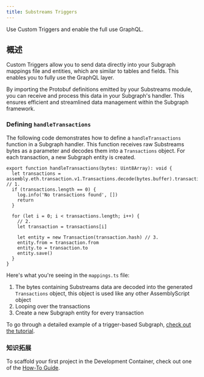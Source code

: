 ```yaml
---
title: Substreams Triggers
---
```


Use Custom Triggers and enable the full use GraphQL.

## 概述

Custom Triggers allow you to send data directly into your Subgraph mappings file and entities, which are similar to tables and fields. This enables you to fully use the GraphQL layer.

By importing the Protobuf definitions emitted by your Substreams module, you can receive and process this data in your Subgraph's handler. This ensures efficient and streamlined data management within the Subgraph framework.

### Defining `handleTransactions`

The following code demonstrates how to define a `handleTransactions` function in a Subgraph handler. This function receives raw Substreams bytes as a parameter and decodes them into a `Transactions` object. For each transaction, a new Subgraph entity is created.

```tsx
export function handleTransactions(bytes: Uint8Array): void {
  let transactions = assembly.eth.transaction.v1.Transactions.decode(bytes.buffer).transactions // 1.
  if (transactions.length == 0) {
    log.info('No transactions found', [])
    return
  }

  for (let i = 0; i < transactions.length; i++) {
    // 2.
    let transaction = transactions[i]

    let entity = new Transaction(transaction.hash) // 3.
    entity.from = transaction.from
    entity.to = transaction.to
    entity.save()
  }
}
```

Here's what you're seeing in the `mappings.ts` file:

1. The bytes containing Substreams data are decoded into the generated `Transactions` object, this object is used like any other AssemblyScript object
2. Looping over the transactions
3. Create a new Subgraph entity for every transaction

To go through a detailed example of a trigger-based Subgraph, [check out the tutorial](/sps/tutorial/).

### 知识拓展

To scaffold your first project in the Development Container, check out one of the [How-To Guide](/substreams/developing/dev-container/).
